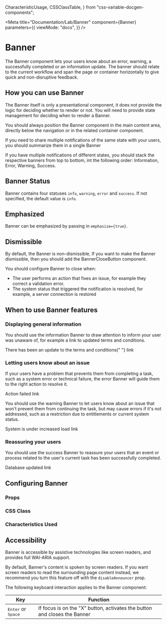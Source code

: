   CharacteristicUsage,
  CSSClassTable,
} from "css-variable-docgen-components";

<Meta
  title="Documentation/Lab/Banner"
  component={Banner}
  parameters={{
    viewMode: "docs",
  }}
/>

# Banner

The Banner component lets your users know about an error, warning, a successfully completed or an information update. The banner should relate to the current workflow
and span the page or container horizontally to give quick and non-disruptive feedback.

## How you can use Banner

The Banner itself is only a presentational component, it does not provide the logic for deciding whether to render
or not. You will need to provide state management for deciding when to render a Banner.

You should always position the Banner component in the main content area, directly below
the navigation or in the related container component.

<Canvas>
  <Story id="lab-banner--default" />
</Canvas>

If you need to share multiple notifications of the same state with your users, you should summarize them in a single Banner

If you have multiple notifications of different states, you should stack the respective banners from top to bottom,
int the following order: Information, Error, Warning, Success.

## Banner Status

Banner contains four statuses `info`, `warning`, `error` and `success`. If not specified, the default value is `info`.

<Canvas>
  <Story id="lab-banner--statuses" />
</Canvas>

## Emphasized

Banner can be emphasized by passing in `emphasize={true}`.

<Canvas>
  <Story id="lab-banner--emphasized" />
</Canvas>

## Dismissible

By default, the Banner is non-dismissible, If you want to make the Banner dismissible, then you should add the BannerCloseButton component.

<Canvas>
  <Story id="lab-banner--with-close" />
</Canvas>

You should configure Banner to close when:

- The user performs an action that fixes an issue, for example they correct a validation error.
- The system status that triggered the notification is resolved, for example, a server connection is restored

## When to use Banner features

### Displaying general information

You should use the information Banner to draw attention to inform your user was unaware of, for example a link to updated terms and conditions.

<Canvas>
  <Banner>
    <BannerContent>
      There has been an update to the terms and conditions{" "}
      <Link href="#">link</Link>
    </BannerContent>
  </Banner>
</Canvas>

### Letting users know about an issue

If your users have a problem that prevents them from completing a task, such as a system error
or technical failure, the error Banner will guide them to the right action to resolve it.

<Canvas>
  <Banner status="error">
    <BannerContent>
      Action failed <Link href="#">link</Link>
    </BannerContent>
  </Banner>
</Canvas>

You should use the warning Banner to let users know about an issue that won't prevent them from
continuing the task, but may cause errors if it's not addressed, such as a restriction due to entitlements
or current system status.

<Canvas>
  <Banner status="warning">
    <BannerContent>
      System is under increased load <Link href="#">link</Link>
    </BannerContent>
  </Banner>
</Canvas>

### Reassuring your users

You should use the success Banner to reassure your users that an event or process related to the user's current
task has been successfully completed.

<Canvas>
  <Banner status="success">
    <BannerContent>
      Database updated <Link href="#">link</Link>
    </BannerContent>
  </Banner>
</Canvas>

## Configuring Banner

### Props

<ArgsTable of={Banner} />

### CSS Class

<CSSClassTable of={Banner} />

### Characteristics Used

<CharacteristicUsage of={Banner} />

## Accessibility

Banner is accessible by assistive technologies like screen readers, and provides full WAI-ARIA support.

By default, Banner's content is spoken by screen readers. If you want screen readers to read the
surrounding page content instead, we recommend you turn this feature off with the `disableAnnouncer`
prop.

The following keyboard interaction applies to the Banner component:

| Key                                  | Function                                                                  |
| ------------------------------------ | ------------------------------------------------------------------------- |
| <kbd>Enter</kbd> or <kbd>Space</kbd> | If focus is on the "X" button, activates the button and closes the Banner |

<HelpAndSupport />
